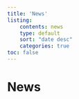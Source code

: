 ---
title: 'News'
listing:
    contents: news
    type: default
    sort: "date desc"
    categories: true
toc: false
---

# News
